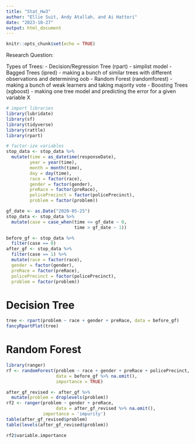 ```yaml
---
title: "Stat_Hw3"
author: "Ellie Suit, Andy Atallah, and Ai Hattori"
date: "2023-10-27"
output: html_document
---
```


```r
knitr::opts_chunk$set(echo = TRUE)
```

Research Question: 

Types of Trees: 
- Decision/Regression Tree (rpart) - simplist model 
- Bagged Trees (ipred) - making a bunch of similar trees with different observations and determining oob 
- Random Forest (randomforest) - making a bunch of weak learners and taking majority vote
- Boosting Trees (xgboost) - making one tree model and predicting the error for a given variable X 

```r
# import libraries
library(lubridate)
library(sf)
library(tidyverse)
library(rattle)
library(rpart)

# factor-ize variables
stop_data <- stop_data %>%
  mutate(time = as_datetime(responseDate),
         year = year(time),
         month = month(time),
         day = day(time),
         race = factor(race),
         gender = factor(gender),
         preRace = factor(preRace),
         policePrecinct = factor(policePrecinct),
         problem = factor(problem)) 


```

```r
gf_date <- as.Date("2020-05-25")
stop_data <- stop_data %>%
  mutate(case = case_when(time <= gf_date ~ 0,
                          time > gf_date ~ 1))

before_gf <- stop_data %>%
  filter(case == 0) 
after_gf <- stop_data %>%
  filter(case == 1) %>%
  mutate(race = factor(race),
  gender = factor(gender),
  preRace = factor(preRace),
  policePrecinct = factor(policePrecinct),
  problem = factor(problem)) 

```


# Decision Tree
```r
tree <- rpart(problem ~ race + gender + preRace, data = before_gf)
fancyRpartPlot(tree)
```


# Random Forest
```r
library(ranger)
rf <- randomForest(problem ~ race + gender + preRace + policePrecinct, 
                   data = before_gf %>% na.omit(),
                   importance = TRUE)

after_gf_revised <- after_gf %>%
  mutate(problem = droplevels(problem))
rf2 <- ranger(problem ~ gender + preRace, 
                   data = after_gf_revised %>% na.omit(),
              importance = 'impurity')
table(after_gf_revised$problem)
table(levels(after_gf_revised$problem))

rf2$variable.importance
```





